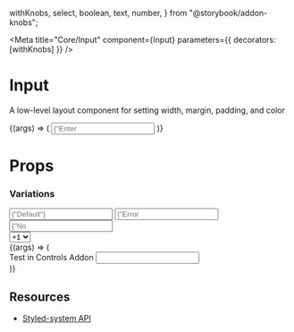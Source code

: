   withKnobs,
  select,
  boolean,
  text,
  number,
} from "@storybook/addon-knobs";


<Meta
  title="Core/Input"
  component={Input}
  parameters={{ decorators: [withKnobs] }}
/>

# Input

A low-level layout component for setting width, margin, padding, and color

<Canvas withToolbar>
  <Story name="Default">
    {(args) => (
      <Input {...args} placeholder={"Enter value here"} borders={0} p={0} />
    )}
  </Story>
</Canvas>

# **Props**

<Props of={Input} />

### Variations

<Canvas withToolbar>
  <Story name="Input Variations">
    <Input placeholder={"Default"} />
    <Input placeholder={"Error Input"} colorStyle={"error"} />
    <Input placeholder={"No borders"} borders={0} p={0} />
  </Story>
</Canvas>

<Canvas withToolbar>
  <Story name="Input With Select">
    <div style={{ width: 200 }}>
      <IconField>
        <IconField.LeftIcon
          iconify={accountIcon}
          color={"componentPrimary"}
          size={"17"}
        />
        <Select
          id="cabinClass"
          name="cabinClass"
          defaultValue="Premium Economy"
          onChange={() => {}}
        >
          <option>+1</option>
          <option>+2</option>
          <option>+3</option>
        </Select>
        <IconField.InputField
          id={"username"}
          name={"username"}
          placeholder={"Username"}
        />
      </IconField>
    </div>
  </Story>
</Canvas>

<Canvas withToolbar>
  <Story name="Icon Right">
    <div style={{ width: 200 }}>
      <IconField>
        <IconField.InputField
          id={"username"}
          name={"username"}
          placeholder={"Username"}
        />
        <IconField.RightIcon
          iconify={accountIcon}
          color={"componentPrimary"}
          size={"17"}
        />
      </IconField>
    </div>
  </Story>
</Canvas>

<Canvas withToolbar>
  <Story name="Icon Left">
    <div style={{ width: 200 }}>
      <IconField>
        <IconField.LeftIcon
          iconify={accountIcon}
          color={"componentPrimary"}
          size={"17"}
        />
        <IconField.InputField
          id={"username"}
          name={"username"}
          placeholder={"Username"}
        />
      </IconField>
    </div>
  </Story>
</Canvas>

<Canvas withToolbar>
  <Story name="Icon L&R">
    <div style={{ width: 200 }}>
      <IconField>
        <IconField.LeftIcon
          iconify={accountIcon}
          color={"componentPrimary"}
          size={"17"}
        />
        <IconField.InputField
          id={"username"}
          name={"username"}
          placeholder={"Username"}
        />
        <IconField.RightIcon
          iconify={accountIcon}
          color={"componentPrimary"}
          size={"17"}
        />
      </IconField>
    </div>
  </Story>
</Canvas>

<Canvas withToolbar>
  <Story name="Testable" parameters={{ decorators: [withKnobs] }}>
    {(args) => (
      <div>
        Test in Controls Addon
        <Input {...args} />
      </div>
    )}
  </Story>
</Canvas>

## **Resources**

- [Styled-system API](https://styled-system.com/api)
